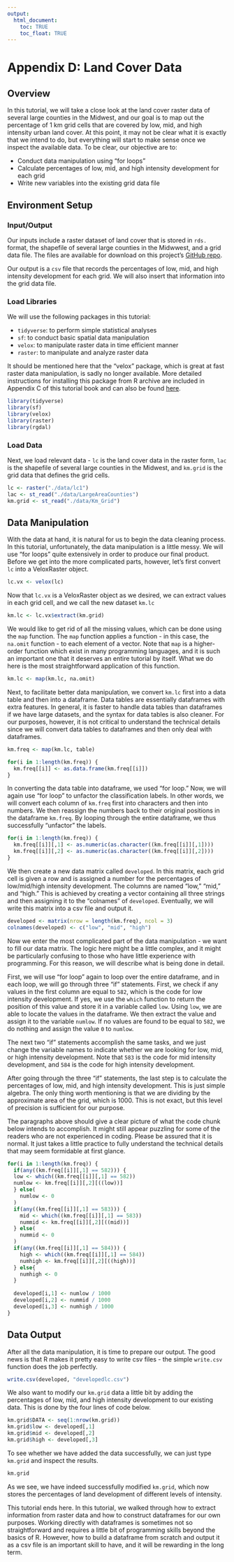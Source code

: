 ```yaml
---
output: 
  html_document:
    toc: TRUE
    toc_float: TRUE
---
```

# Appendix D: Land Cover Data {-}

## Overview {-}

In this tutorial, we will take a close look at the land cover raster data of several large counties in the Midwest, and our goal is to map out the percentage of 1 km grid cells that are covered by low, mid, and high intensity urban land cover. At this point, it may not be clear what it is exactly that we intend to do, but everything will start to make sense once we inspect the available data. To be clear, our objective are to:

* Conduct data manipulation using "for loops"
* Calculate percentages of low, mid, and high intensity development for each grid
* Write new variables into the existing grid data file

## Environment Setup {-}

### Input/Output {-}

Our inputs include a raster dataset of land cover that is stored in `rds.` format, the shapefile of several large counties in the Midwwest, and a grid data file. The files are available for download on this project's [GitHub repo](https://github.com/GeoDaCenter/OpenAirQ-toolkit/tree/master/data).

Our output is a `csv` file that records the percentages of low, mid, and high intensity development for each grid. We will also insert that information into the grid data file. 

### Load Libraries {-}

We will use the following packages in this tutorial:

* `tidyverse`: to perform simple statistical analyses
* `sf`: to conduct basic spatial data manipulation
* `velox`: to manipulate raster data in time efficient manner
* `raster`: to manipulate and analyze raster data

It should be mentioned here that the "velox" package, which is great at fast raster data manipulation, is sadly no longer available. More detailed instructions for installing this package from R archive are included in Appendix C of this tutorial book and can also be found [here](https://support.rstudio.com/hc/en-us/articles/219949047-Installing-older-versions-of-packages).

```r
library(tidyverse)
library(sf)
library(velox)
library(raster)
library(rgdal)
```

### Load Data {-}

Next, we load relevant data - `lc` is the land cover data in the raster form, `lac` is the shapefile of several large counties in the Midwest, and `km.grid` is the grid data that defines the grid cells. 

```r
lc <- raster("./data/lc1")
lac <- st_read("./data/LargeAreaCounties")
km.grid <- st_read("./data/Km_Grid")
```


## Data Manipulation {-}

With the data at hand, it is natural for us to begin the data cleaning process. In this tutorial, unfortunately, the data manipulation is a little messy. We will use "for loops" quite extensively in order to produce our final product. Before we get into the more complicated parts, however, let's first convert `lc` into a VeloxRaster object. 

```r
lc.vx <- velox(lc)
```

Now that `lc.vx` is a VeloxRaster object as we desired, we can extract values in each grid cell, and we call the new dataset `km.lc`

```r
km.lc <- lc.vx$extract(km.grid)
```

We would like to get rid of all the missing values, which can be done using the `map` function. The `map` function applies a function - in this case, the `na.omit` function - to each element of a vector. Note that `map` is a higher-order function which exist in many programming languages, and it is such an important one that it deserves an entire tutorial by itself. What we do here is the most straightforward application of this function.

```r
km.lc <- map(km.lc, na.omit)
```

Next, to facilitate better data manipulation, we convert `km.lc` first into a data table and then into a dataframe. Data tables are essentially dataframes with extra features. In general, it is faster to handle data tables than dataframes if we have large datasets, and the syntax for data tables is also cleaner. For our purposes, however, it is not critical to understand the technical details since we will convert data tables to dataframes and then only deal with dataframes. 

```r
km.freq <- map(km.lc, table)

for(i in 1:length(km.freq)) {
  km.freq[[i]] <- as.data.frame(km.freq[[i]])
}
```

In converting the data table into dataframe, we used "for loop." Now, we will again use "for loop" to unfactor the classification labels. In other words, we will convert each column of `km.freq` first into characters and then into numbers. We then reassign the numbers back to their original positions in the dataframe `km.freq`. By looping through the entire dataframe, we thus successfully "unfactor" the labels. 

```r
for(i in 1:length(km.freq)) {
  km.freq[[i]][,1] <- as.numeric(as.character((km.freq[[i]][,1])))
  km.freq[[i]][,2] <- as.numeric(as.character((km.freq[[i]][,2])))
}
```

We then create a new data matrix called `developed`. In this matrix, each grid cell is given a row and is assigned a number for the percentages of low/mid/high intensity development. The columns are named "low," "mid," and "high." This is achieved by creating a vector containing all three strings and then assigning it to the "colnames" of `developed`. Eventually, we will write this matrix into a csv file and output it. 

```r
developed <- matrix(nrow = length(km.freq), ncol = 3)
colnames(developed) <- c("low", "mid", "high")
```

Now we enter the most complicated part of the data manipulation - we want to fill our data matrix. The logic here might be a little complex, and it might be particularly confusing to those who have little experience with programming. For this reason, we will describe what is being done in detail. 

First, we will use "for loop" again to loop over the entire dataframe, and in each loop, we will go through three "if" statements. First, we check if any values in the first column are equal to `582`, which is the code for low intensity development. If yes, we use the `which` function to return the position of this value and store it in a variable called `low`. Using `low`, we are able to locate the values in the dataframe. We then extract the value and assign it to the variable `numlow`. If no values are found to be equal to `582`, we do nothing and assign the value `0` to `numlow`. 

The next two "if" statements accomplish the same tasks, and we just change the variable names to indicate whether we are looking for low, mid, or high intensity development. Note that `583` is the code for mid intensity development, and `584` is the code for high intensity development.

After going through the three "if" statements, the last step is to calculate the percentages of low, mid, and high intensity development. This is just simple algebra. The only thing worth mentioning is that we are dividing by the approximate area of the grid, which is 1000. This is not exact, but this level of precision is sufficient for our purpose. 

The paragraphs above should give a clear picture of what the code chunk below intends to accomplish. It might still appear puzzling for some of the readers who are not experienced in coding. Please be assured that it is normal. It just takes a little practice to fully understand the technical details that may seem formidable at first glance. 

```r
for(i in 1:length(km.freq)) {
  if(any((km.freq[[i]][,1] == 582))) {
  low <- which((km.freq[[i]][,1] == 582))
  numlow <- km.freq[[i]][,2][((low))]
  } else(
    numlow <- 0
  )
  if(any((km.freq[[i]][,1] == 583))) {
    mid <- which((km.freq[[i]][,1] == 583))
    nummid <- km.freq[[i]][,2][((mid))]
  } else(
    nummid <- 0
  )
  if(any((km.freq[[i]][,1] == 584))) {
    high <- which((km.freq[[i]][,1] == 584))
    numhigh <- km.freq[[i]][,2][((high))]
  } else{
    numhigh <- 0
  }
  
  developed[i,1] <- numlow / 1000 
  developed[i,2] <- nummid / 1000
  developed[i,3] <- numhigh / 1000
}
```

## Data Output {-}

After all the data manipulation, it is time to prepare our output. The good news is that R makes it pretty easy to write csv files - the simple `write.csv` function does the job perfectly.

```r
write.csv(developed, "developedlc.csv") 
```

We also want to modify our `km.grid` data a little bit by adding the percentages of low, mid, and high intensity development to our existing data. This is done by the four lines of code below.

```r
km.grid$DATA <- seq(1:nrow(km.grid))
km.grid$low <- developed[,1]
km.grid$mid <- developed[,2]
km.grid$high <- developed[,3]
```

To see whether we have added the data successfully, we can just type `km.grid` and inspect the results. 

```r
km.grid
```

As we see, we have indeed successfully modified `km.grid`, which now stores the percentages of land development of different levels of intensity. 

This tutorial ends here. In this tutorial, we walked through how to extract information from raster data and how to construct dataframes for our own purposes. Working directly with dataframes is sometimes not so straightforward and requires a little bit of programming skills beyond the basics of R. However, how to build a dataframe from scratch and output it as a csv file is an important skill to have, and it will be rewarding in the long term. 


















